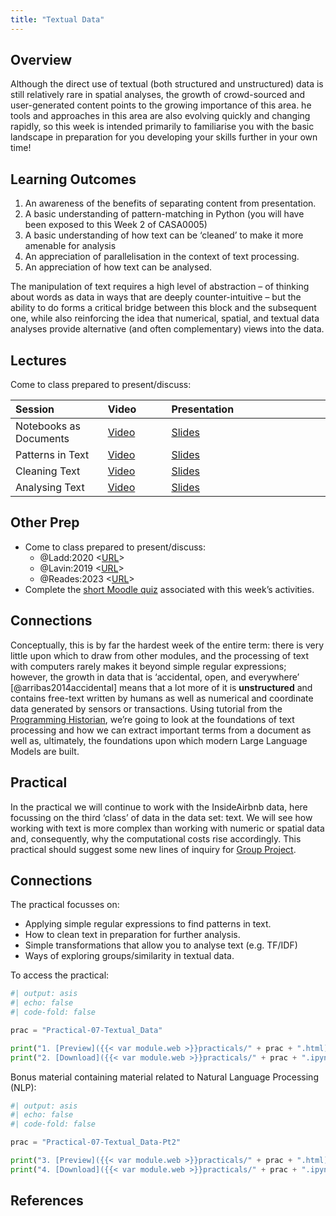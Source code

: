 ```yaml
---
title: "Textual Data"
---
```


## Overview

Although the direct use of textual (both structured and unstructured) data is still relatively rare in spatial analyses, the growth of crowd-sourced and user-generated content points to the growing importance of this area. he tools and approaches in this area are also evolving quickly and changing rapidly, so this week is intended primarily to familiarise you with the basic landscape in preparation for you developing your skills further in your own time!

::: {.callout-important}
## Learning Outcomes

1. An awareness of the benefits of separating content from presentation. 
2. A basic understanding of pattern-matching in Python (you will have been exposed to this Week 2 of CASA0005)
3. A basic understanding of how text can be 'cleaned' to make it more amenable for analysis
4. An appreciation of parallelisation in the context of text processing.
5. An appreciation of how text can be analysed.
:::

The manipulation of text requires a high level of abstraction -- of thinking about words as data in ways that are deeply counter-intuitive -- but the ability to do forms a critical bridge between this block and the subsequent one, while also reinforcing the idea that numerical, spatial, and textual data analyses provide alternative (and often complementary) views into the data. 

## Lectures

Come to class prepared to present/discuss:

| Session | Video | Presentation | 
| :------ | :---- | :----------- | 
| Notebooks as Documents | [Video]({{< var vids.notebooks >}}) | [Slides](../lectures/7.1-Notebooks_as_Documents.qmd) | 
| Patterns in Text | [Video]({{< var vids.patterns >}}) | [Slides](../lectures/7.2-Patterns_in_Text.qmd) | 
| Cleaning Text | [Video]({{< var vids.cleaning >}}) | [Slides](../lectures/7.3-Cleaning_Text.qmd) | 
| Analysing Text | [Video]({{< var vids.analysing >}}) | [Slides](../lectures/7.4-Analysing_Text.qmd) | 

## Other Prep

- Come to class prepared to present/discuss:
  - @Ladd:2020 <[URL](https://programminghistorian.org/en/lessons/common-similarity-measures)>
  - @Lavin:2019 <[URL](https://programminghistorian.org/en/lessons/analyzing-documents-with-tfidf)>
  - @Reades:2023 <[URL](https://doi.org/10.46430/phen0111)>
- Complete the [short Moodle quiz]({{< var quiz.week7 >}}) associated with this week's activities.

::: {.callout-tip}
## Connections

Conceptually, this is by far the hardest week of the entire term: there is very little upon which to draw from other modules, and the processing of text with computers rarely makes it beyond simple regular expressions; however, the growth in data that is 'accidental, open, and everywhere' [@arribas2014accidental] means that a lot more of it is **unstructured** and contains free-text written by humans as well as numerical and coordinate data generated by sensors or transactions. Using tutorial from the [Programming Historian](https://programminghistorian.org), we're going to look at the foundations of text processing and how we can extract important terms from a document as well as, ultimately, the foundations upon which modern Large Language Models are built. 

:::

## Practical

In the practical we will continue to work with the InsideAirbnb data, here focussing on the third 'class' of data in the data set: text. We will see how working with text is more complex than working with numeric or spatial data and, consequently, why the computational costs rise accordingly. This practical should suggest some new lines of inquiry for [Group Project](../assessments/group.qmd).

::: {.callout-tip}
## Connections

The practical focusses on:

- Applying simple regular expressions to find patterns in text.
- How to clean text in preparation for further analysis.
- Simple transformations that allow you to analyse text (e.g. TF/IDF)
- Ways of exploring groups/similarity in textual data.

:::

To access the practical:

```python
#| output: asis
#| echo: false
#| code-fold: false

prac = "Practical-07-Textual_Data"

print("1. [Preview]({{< var module.web >}}practicals/" + prac + ".html)")
print("2. [Download]({{< var module.web >}}practicals/" + prac + ".ipynb)")

```

Bonus material containing material related to Natural Language Processing (NLP): 

```python
#| output: asis
#| echo: false
#| code-fold: false

prac = "Practical-07-Textual_Data-Pt2"

print("3. [Preview]({{< var module.web >}}practicals/" + prac + ".html)")
print("4. [Download]({{< var module.web >}}practicals/" + prac + ".ipynb)")

```

## References
